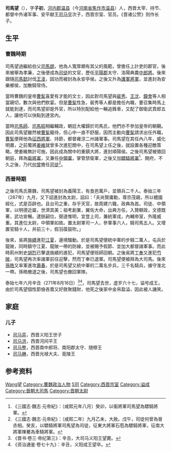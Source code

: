 '''司馬望'''（{{bd|205年||271年|8月16日|catIdx=Sima司馬望}}），字'''子初'''，[[河内郡_(中國)|河内郡]][[温县|温县]]（今[[河南省|河南省]][[焦作市|焦作市]][[温县|温县]]）人，西晋太宰、持节、都督中外诸军事、安平献王[[司马孚|司马孚]]次子，西晋宗室、官员。《晋诸公赞》则作长子。

==生平==
===曹魏時期===
司馬望過繼給伯父[[司馬朗|司馬朗]]，他為人寬厚頗有其父的風範，曾擔任上計吏的郡官，後來被舉為孝廉，之後便成為[[司徒|司徒]]的文官，歷任[[平陽郡|平陽郡]]太守、洛陽典農[[中郎將|中郎將]]。後來跟隨[[司馬懿|司馬懿]]討伐[[王淩|王淩]]，因功而被封為永安亭侯。之後又升為[[護軍將軍|護軍將軍]]，並進封為安樂鄉侯，加散騎常侍。
 
當時曹魏的皇帝[[曹髦|曹髦]]喜愛有才能的文士，因此對司馬望與[[裴秀|裴秀]]、[[王沈|王沈]]、[[鐘會|鐘會]]等人相當親切，數次與他們飲宴。但是[[曹髦|曹髦]]性急，裴秀等人都是擔任內職，要召集時馬上就能到達，而司馬望卻是外官，所以特別配給他一輛追鋒車，又配了御衛武賁郎五人，讓他可以快點到達宮內。

當時[[司馬師|司馬師]]、[[司馬昭|司馬昭]]相繼輔政，朝廷大權歸於司馬氏，他們亦不參加皇帝的朝覲。因此司馬望雖然被[[曹髦|曹髦]]寵待，但心中一直不舒服，因而主動向[[曹髦|曹髦]]請求出任外職，[[曹髦|曹髦]]便拜他為[[征西將軍|征西將軍]]、持節，都督雍涼二州諸軍事。司馬望在其任內八年，威化明肅，之前蜀將[[姜維|姜維]]就曾多次進犯關中，在司馬望上任之後，就設置各種迎敵策略，使姜維無計可施，因此成為關中的重鎮大將，進封順陽侯。之後司馬望被徵回朝庭，拜為[[衛將軍|衛將軍]]，又兼任[[中領軍|中領軍]]，掌管禁衛軍，之後又加[[驃騎將軍|驃騎將軍]]<ref>《三國志·魏志·元帝紀》：〔咸熙元年八月〕癸卯，以衞將軍司馬望為驃騎將軍。</ref>、開府，不久之後，乃代[[何曾|何曾]]擔任[[司徒|司徒]]<ref>《三國志·魏志·元帝紀》：〔咸熙二年〕九月乙未，大赦。戊午，司徒何曾為晉丞相。癸亥，以驃騎將軍司馬望為司徒，征東大將軍石苞為驃騎將軍，征南大將軍陳騫為車騎將軍。</ref>。

===西晉時期===
之後司馬氏篡魏，司馬望被封為義陽王，有食邑萬戶，並領兵二千人。泰始三年（267年）九月，又下詔進封為太尉，詔曰：「夫尚賢庸勳，尊宗茂親，所以體國經化，式是百辟也。且台司之重，存乎天官，故周建六職，政典為首。司徒、中領軍，以明德近屬，世濟其美；祖考創業，翼佐大命，出典方任，入贊朝政，文德既著，武功宣暢。逮朕嗣位，弼道惟明，宜登上司，兼統軍戎，內輔帝室，外隆威重。其進位太尉，中領軍如故。置太尉軍司一人，參軍事六人，騎司馬五人。又增置官騎十人，并前三十，假羽葆鼓吹。」

後來，吳將[[施績|施績]]進犯[[江夏|江夏]]，邊境騷動。於是司馬望便統中軍的步騎二萬人，屯兵於龍陂，同時鎮守江夏、龍陂一帶的防線，並被賜予假節、並加大都督諸軍事。而此時荊州刺史[[胡烈|胡烈]]已擊退施績的進犯，司馬望便班師回朝。之後吳將[[丁奉|丁奉]]又進犯[[芍陂|芍陂]]，司馬望再次率諸軍前往迎擊，然而丁奉已退軍。司馬望便被拜為大司馬。後來[[孫皓|孫皓]]又率軍進攻[[壽春|壽春]]，於是司馬望又統中軍的二萬名步兵，三千名騎兵，據守淮北一帶。孫皓撤退之後，司馬望也撤回軍隊。

泰始七年六月辛丑（271年8月16日）<ref>《晋书·卷三·帝纪第三》：辛丑，大司马义阳王望薨。</ref><ref>《资治通鉴·卷七十九》：辛丑，义阳成王望卒。</ref>，司馬望去世，虚岁六十七，谥号成王。由於司馬望個性節儉吝嗇又好斂聚錢財，他死之後家中金帛盈溢，因此被人譏笑。

==家庭==
===儿子===
*[[司马弈|司马弈]]，西晋义阳王世子
*[[司马洪|司马洪]]，西晋河间平王
*[[司马整|司马整]]，西晋南中郎将、南阳郡太守、随穆王
*[[司马楙|司马楙]]，西晋光禄大夫、竟陵王

==参考资料==
{{reflist}}

{{start box}}
{{s-before|初封}}
{{s-title|[[晉朝藩王列表#義陽國|晉朝義陽王]]|265年—271年}}
{{s-after|孙[[司馬奇|司馬奇]]}}
{{end box}}

{{DEFAULTSORT:Sima司馬望}}

[[Category:河内司马氏|Wang望]]
[[Category:曹魏政治人物|Category:曹魏政治人物]]
[[Category:曹魏都督|S司]]
[[Category:西晋宗室|Category:西晋宗室]]
[[Category:谥成|Category:谥成]]
[[Category:晉朝大司馬|Category:晉朝大司馬]]
[[Category:晋朝太尉|Category:晋朝太尉]]